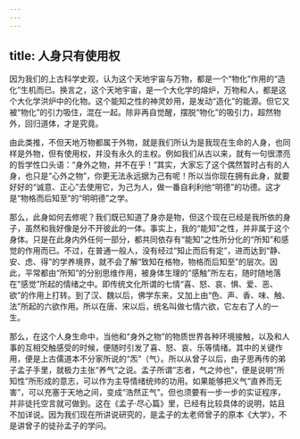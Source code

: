 ```yaml
---
---
---
```

title: 人身只有使用权
---




因为我们的上古科学史观，认为这个天地宇宙与万物，都是一个“物化”作用的“造化”生机而已。换言之，这个天地宇宙，是一个大化学的熔炉，万物和人，都是这个大化学洪炉中的化物。这个能知之性的神灵妙用，是发动“造化”的能源。但它又被“物化”的引力吸住，混在一起。除非再自觉醒，摆脱“物化”的吸引力，超然物外，回归道体，才是究竟。

由此类推，不但天地万物都属于外物，就是我们所认为是我现在生命的人身，也同样是外物，但有使用权，并没有永久的主权。例如我们从古以来，就有一句很漂亮的哲学性口头语：“身外之物，并不在乎！”其实，大家忘了这个偶然暂时占有的人身，也只是“心外之物”，你更无法永远据为己有呢！所以当你现在拥有此身，就要好好的“诚意、正心”去使用它，为己为人，做一番自利利他“明德”的功德。这才是“物格而后知至”的“明明德”之学。

那么，此身如何去修呢？我们既已知道了身亦是物，但这个现在已经是我所依的身子，虽然和我好像是分不开彼此的一体。事实上，我的“能知”之性，并非属于这个身体。只是在此身内外任何一部分，都共同依存有“能知”之性所分化的“所知”和感觉的作用而已。不过，在普通一般人，没有经过“知止而后有定”，进而达到“静、安、虑、得”的学养境界，就不会了解“致知在格物，物格而后知至”的层次。因此，平常都由“所知”的分别思维作用，被身体生理的“感触”所左右，随时随地落在“感觉”所起的情绪之中。即传统文化所谓的七情“喜、怒、哀、惧、爱、恶、欲”的作用上打转。到了汉、魏以后，佛学东来，又加上由“色、声、香、味、触、法”所起的六欲作用。所以在唐、宋以后，统名叫做七情六欲，它左右了人的一生。

那么，在这个人身生命中，当他和“身外之物”的物质世界各种环境接触，以及和人事的互相交触感受的时候，便随时引发了喜、怒、哀、乐等情绪。其中的关键作用，便是上古儒道本不分家所说的“炁”（气）。所以从曾子以后，由子思再传的弟子孟子手里，就极力主张“养气”之说。孟子所谓“志者，气之帅也”，便是说明“所知性”所形成的意志，可以作为主导情绪统帅的功用。如果能够把义气“直养而无害”，可以充塞于天地之间，变成“浩然正气”。但也须要有一步一步的实证程序，并非徒托空言就可做到。这在《孟子·尽心篇》里，已经有比较具体的说明，姑且不加详说。因为我们现在所讲说研究的，是孟子的太老师曾子的原本《大学》，不是讲曾子的徒孙孟子的学问。